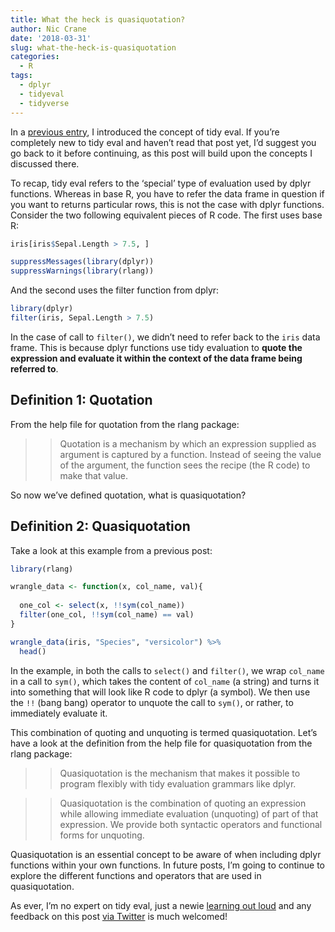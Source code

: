 ```yaml
---
title: What the heck is quasiquotation?
author: Nic Crane
date: '2018-03-31'
slug: what-the-heck-is-quasiquotation
categories:
  - R
tags:
  - dplyr
  - tidyeval
  - tidyverse
---
```


In a [previous entry](https://thisisnic.github.io/2018/03/29/what-is-tidy-eval-and-why-should-i-care/), I introduced the concept of tidy eval.  If you're completely new to tidy eval and haven't read that post yet, I'd suggest you go back to it before continuing, as this post will build upon the concepts I discussed there.

To recap, tidy eval refers to the 'special' type of evaluation used by dplyr functions.  Whereas in base R, you have to refer the data frame in question if you want to returns particular rows, this is not the case with dplyr functions.  Consider the two following equivalent pieces of R code.  The first uses base R:

```r
iris[iris$Sepal.Length > 7.5, ]
```

```r
suppressMessages(library(dplyr))
suppressWarnings(library(rlang))
```
And the second uses the filter function from dplyr:

```r
library(dplyr)
filter(iris, Sepal.Length > 7.5)
```

In the case of call to `filter()`, we didn't need to refer back to the `iris` data frame.  This is because dplyr functions use tidy evaluation to **quote the expression and evaluate it within the context of the data frame being referred to**.

## Definition 1: Quotation

From the help file for quotation from the rlang package:

>> Quotation is a mechanism by which an expression supplied as argument is captured by a function. Instead of seeing the value of the argument, the function sees the recipe (the R code) to make that value.

So now we've defined quotation, what is quasiquotation?

## Definition 2: Quasiquotation

Take a look at this example from a previous post:

```r
library(rlang)

wrangle_data <- function(x, col_name, val){
  
  one_col <- select(x, !!sym(col_name))
  filter(one_col, !!sym(col_name) == val)
}

wrangle_data(iris, "Species", "versicolor") %>%
  head()
```

In the example, in both the calls to `select()` and `filter()`, we wrap `col_name` in a call to `sym()`, which takes the content of `col_name` (a string) and turns it into something that will look like R code to dplyr (a symbol).  We then use the `!!` (bang bang) operator to unquote the call to `sym()`, or rather, to immediately evaluate it.

This combination of quoting and unquoting is termed quasiquotation.  Let's have a look at the definition from the help file for quasiquotation from the rlang package:

>> Quasiquotation is the mechanism that makes it possible to program flexibly with tidy evaluation grammars like dplyr.

>> Quasiquotation is the combination of quoting an expression while allowing immediate evaluation (unquoting) of part of that expression. We provide both syntactic operators and functional forms for unquoting.

Quasiquotation is an essential concept to be aware of when including dplyr functions within your own functions.  In future posts, I'm going to continue to explore the different functions and operators that are used in quasiquotation.

As ever, I'm no expert on tidy eval, just a newie [learning out loud](https://maraaverick.rbind.io/2017/11/learning-out-loud-slides-from-earl-boston/) and any feedback on this post [via Twitter](https://twitter.com/nic_crane/status/980039347692081152) is much welcomed!
